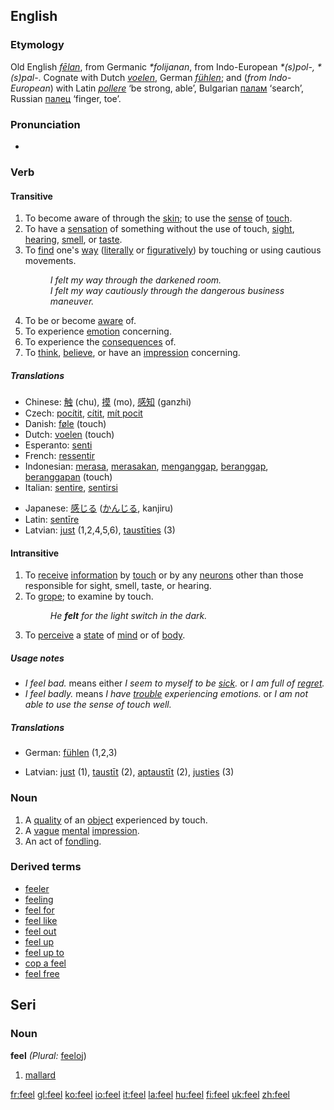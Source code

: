 ==English==

{{rank|hour|air|reason|369|feel|behind|sn|really}}

===Etymology===
Old English ''[[felan|fēlan]]'', from Germanic ''*folijanan'', from Indo-European ''*(s)pol-, *(s)pal-''.  Cognate with Dutch ''[[voelen]]'', German ''[[fühlen]]''; and (''from Indo-European'') with Latin ''[[pollere]]'' ‘be strong, able’, Bulgarian [[палам]] ‘search’, Russian [[палец]] ‘finger, toe’.

===Pronunciation===
* {{IPA|/fiːl/}}

===Verb===
{{en-verb|feels|feeling|felt}}

====Transitive====
# To become aware of through the [[skin]]; to use the [[sense]] of [[touch]].
# To have a [[sensation]] of something without the use of touch, [[sight]], [[hearing]], [[smell]], or [[taste]].
# To [[find]] one's [[way]] ([[literally]] or [[figuratively]]) by touching or using cautious movements.
#: ''I felt my way through the darkened room.''
#: ''I felt my way cautiously through the dangerous business maneuver.''
# To be or become [[aware]] of.
# To experience [[emotion]] concerning.
# To experience the [[consequence]]s of.
# To [[think]], [[believe]], or have an [[impression]] concerning.

=====Translations=====
{{top}}
*Chinese: [[触]] (chu), [[摸]] (mo), [[感知]] (ganzhi)
*Czech: [[pocítit]], [[cítit]], [[mít pocit]]
*Danish: [[føle]] (touch)
*Dutch: [[voelen]] (touch)
*Esperanto: [[senti]]
*French: [[ressentir]]
*Indonesian: [[rasa|merasa]], [[rasa|merasakan]], [[anggap|menganggap]], [[anggap|beranggap]], [[anggap|beranggapan]] (touch)
*Italian: [[sentire]], [[sentirsi]]
{{mid}}
*Japanese: [[感じる]] ([[かんじる]], kanjiru)
*Latin: [[sentire|sentīre]]
*Latvian: [[just]] (1,2,4,5,6), [[taustīties]] (3)
{{bottom}}

====Intransitive====
# To [[receive]] [[information]] by [[touch]] or by any [[neuron]]s other than those responsible for sight, smell, taste, or hearing.
# To [[grope]]; to examine by touch.
#:''He '''felt''' for the light switch in the dark.''
# To [[perceive]] a [[state]] of [[mind]] or of [[body]].

=====Usage notes=====
* ''I feel bad.'' means either ''I seem to myself to be [[sick]].'' or ''I am full of [[regret]].''
* ''I feel badly.'' means ''I have [[trouble]] experiencing emotions.'' or ''I am not able to use the sense of touch well.''

=====Translations=====
{{rfc-trans}}
{{top}}
*German: [[fühlen]] (1,2,3)
{{mid}}
*Latvian: [[just]] (1), [[taustīt]] (2), [[aptaustīt]] (2), [[justies]] (3)
{{bottom}}

===Noun===
{{en-noun}}

# A [[quality]] of an [[object]] experienced by touch.
# A [[vague]] [[mental]] [[impression]].
# An act of [[fondle|fondling]].

===Derived terms===
*[[feeler]]
*[[feeling]]
*[[feel for]]
*[[feel like]]
*[[feel out]]
*[[feel up]]
*[[feel up to]]
*[[cop a feel]]
*[[feel free]]

==Seri==

===Noun===
'''feel''' ''(Plural:'' [[feeloj]])

# [[mallard]]

[[fr:feel]]
[[gl:feel]]
[[ko:feel]]
[[io:feel]]
[[it:feel]]
[[la:feel]]
[[hu:feel]]
[[fi:feel]]
[[uk:feel]]
[[zh:feel]]